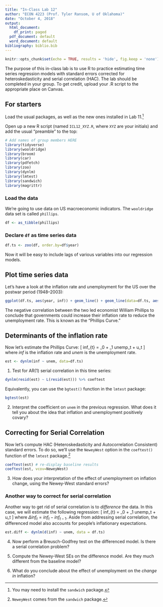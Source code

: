 ```yaml
---
title: "In-Class Lab 12"
author: "ECON 4223 (Prof. Tyler Ransom, U of Oklahoma)"
date: "October 4, 2018"
output:
  html_document:
    df_print: paged
  pdf_document: default
  word_document: default
bibliography: biblio.bib
---
```


```r
knitr::opts_chunk$set(echo = TRUE, results = 'hide', fig.keep = 'none')
```

The purpose of this in-class lab is to use R to practice estimating time series regression models with standard errors corrected for heteroskedasticity and serial correlation (HAC). The lab should be completed in your group. To get credit, upload your .R script to the appropriate place on Canvas.

## For starters
Load the usual packages, as well as the new ones installed in Lab 11.[^1]

Open up a new R script (named `ICL12_XYZ.R`, where `XYZ` are your initials) and add the usual "preamble" to the top:
```r
# Add names of group members HERE
library(tidyverse)
library(wooldridge)
library(broom)
library(car)
library(pdfetch)
library(zoo)
library(dynlm)
library(lmtest)
library(sandwich)
library(magrittr)
```

### Load the data
We're going to use data on US macroeconomic indicators. The `wooldridge` data set is called `phillips`.

```r
df <- as_tibble(phillips)
```

### Declare `df` as time series data
```r
df.ts <- zoo(df, order.by=df$year)
```

Now it will be easy to include lags of various variables into our regression models.

## Plot time series data
Let's have a look at the inflation rate and unemployment for the US over the postwar period (1948--2003):
```r
ggplot(df.ts, aes(year, inf)) + geom_line() + geom_line(data=df.ts, aes(year, unem), color="red")
```

The negative correlation between the two led economist William Phillips to conclude that governments could increase their inflation rate to reduce the unemployment rate. This is known as the "Phillips Curve."

## Determinants of the inflation rate
Now let's estimate the Phillips Curve:
\[
inf_{t} = \beta_0 + \beta_1 unemp_t + u_t
\]
where $inf$ is the inflation rate and $unem$ is the unemployment rate.

```r
est <- dynlm(inf ~ unem, data=df.ts)
```

1. Test for AR(1) serial correlation in this time series:
```r
dynlm(resid(est) ~ L(resid(est))) %>% coeftest
```

Equivalently, you can use the `bgtest()` function in the `lmtest` package:
```r
bgtest(est)
```

2. Interpret the coefficient on `unem` in the previous regression. What does it tell you about the idea that inflation and unemployment positively covary?

## Correcting for Serial Correlation
Now let's compute HAC (Heteroskedasticity and Autocorrelation Consistent) standard errors. To do so, we'll use the `NeweyWest` option in the `coeftest()` function of the `lmtest` package.[^2]

```r
coeftest(est) # re-display baseline results
coeftest(est, vcov=NeweyWest)
```

3. How does your interpretation of the effect of unemployment on inflation change, using the Newey-West standard errors?

### Another way to correct for serial correlation
Another way to get rid of serial correlation is to *difference* the data. In this case, we will estimate the following regression:
\[
\Delta inf_{t} = \beta_0 + \beta_1 unemp_t + u_t
\]
where $\Delta inf_{t} = inf_{t}-inf_{t-1}$. Aside from addressing serial correlation, the differenced model also accounts for people's inflationary expectations.

```r
est.diff <- dynlm(d(inf) ~ unem, data = df.ts)
```

4. Now perform a Breusch-Godfrey test on the differenced model. Is there a serial correlation problem?

5. Compute the Newey-West SEs on the difference model. Are they much different from the baseline model?

6. What do you conclude about the effect of unemployment on the *change in* inflation?

[^1]: You may need to install the `sandwich` package.
[^2]: `NeweyWest` comes from the `sandwich` package.